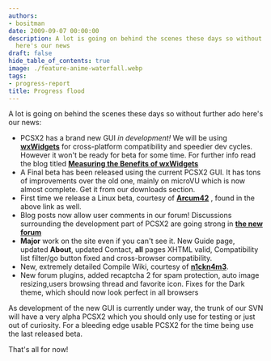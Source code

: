 ```yaml
---
authors:
- bositman
date: 2009-09-07 00:00:00
description: A lot is going on behind the scenes these days so without further ado
  here's our news
draft: false
hide_table_of_contents: true
image: ./feature-anime-waterfall.webp
tags:
- progress-report
title: Progress flood
---
```


A lot is going on behind the scenes these days so without further ado
here's our news:

<!-- truncate -->

-   PCSX2 has a brand new GUI *in development!* We will be using
**[wxWidgets](https://www.wxwidgets.org/)** for cross-platform
compatibility and speedier dev cycles. However it won't be ready for
beta for some time. For further info read the blog titled
**[Measuring the Benefits of wxWidgets](/developer-blog/213-measuring-the-benefits-of-wxwidgets.html)**
-   A Final beta has been released using the current PCSX2 GUI. It has
tons of improvements over the old one, mainly on microVU which is
now almost complete. Get it from our downloads section.
-   First time we release a Linux beta, courtesy of
**[Arcum42](https://forums.pcsx2.net/User-arcum42)** , found in the
above link as well.
-   Blog posts now allow user comments in our forum! Discussions
surrounding the development part of PCSX2 are going strong in **[the
new forum](https://forums.pcsx2.net/Forum-Developer-Discussion)**
-   **Major** work on the site even if you can't see it. New Guide
page, updated **About**, updated Contact, **all** pages XHTML
valid, Compatibility list filter/go button fixed and cross-browser compatibility.
-   New, extremely detailed Compile
Wiki, courtesy of **[n1ckn4m3](https://forums.pcsx2.net/User-n1ckn4m3)**.
-   New forum plugins, added recaptcha 2 for spam protection, auto image
resizing,users browsing thread and favorite icon. Fixes for the Dark
theme, which should now look perfect in all browsers


As development of the new GUI is currently under way, the trunk of our
SVN will have a very alpha PCSX2 which you should only use for testing or just out of curiosity. For a
bleeding edge usable PCSX2 for the time being use the last released beta.

That's all for now!